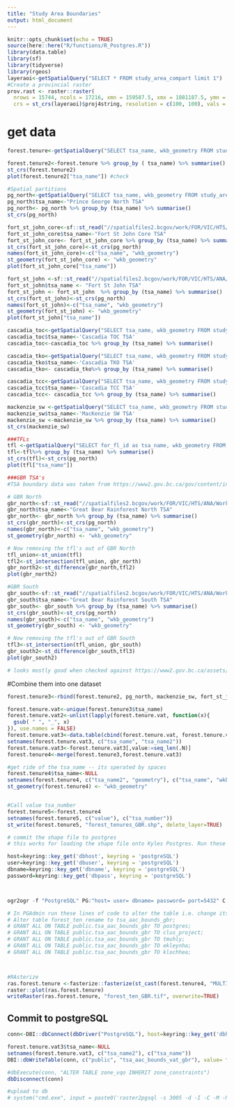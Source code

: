 ```yaml
---
title: "Study Area Boundaries"
output: html_document
---
```


```r
knitr::opts_chunk$set(echo = TRUE)
source(here::here("R/functions/R_Postgres.R"))
library(data.table)
library(sf)
library(tidyverse)
library(rgeos)
layeraoi<-getSpatialQuery("SELECT * FROM study_area_compart limit 1")
#Create a provincial raster
prov.rast <- raster::raster(
  nrows = 15744, ncols = 17216, xmn = 159587.5, xmx = 1881187.5, ymn = 173787.5, ymx = 1748187.5, 
  crs = st_crs(layeraoi)$proj4string, resolution = c(100, 100), vals = 0)

```
# get data
```r
forest.tenure<-getSpatialQuery("SELECT tsa_name, wkb_geometry FROM study_area_compart where tsa_name in ('Quesnel TSA', 'Lakes TSA', 'Morice TSA', 'Bulkley TSA', 'Williams Lake TSA', 'Kamloops TSA', '100 Mile House TSA', 'Golden TSA', 'Revelstoke TSA', 'Okanagan TSA', 'Kootenay Lake TSA', 'Invermere TSA', 'Cranbrook TSA', 'Arrow TSA', 'Dawson Creek TSA', 'Robson Valley TSA') or tsb_number in ('24C', '24D','24E','24F','24G','24H','24I', '16A', '16B', '16C', '16D', '16E', '16F', '16G', '16H', '16I', '16J', '16K', '16P')")

forest.tenure2<-forest.tenure %>% group_by ( tsa_name) %>% summarise()
st_crs(forest.tenure2)
plot(forest.tenure2["tsa_name"]) #check 

#Spatial partitions
pg_north<-getSpatialQuery("SELECT tsa_name, wkb_geometry FROM study_area_compart where tsb_number in ('24A', '24B')")
pg_north$tsa_name<-"Prince George North TSA"
pg_north<- pg_north %>% group_by (tsa_name) %>% summarise()
st_crs(pg_north)

fort_st_john_core<-sf::st_read("//spatialfiles2.bcgov/work/FOR/VIC/HTS/ANA/Workarea/dstuart/TSA40_FtStJohn/SENSITIVITIES/GeographicPartition/Core_ForLegal/TSA40_Core_shapes/TSA40_core.shp")
fort_st_john_core$tsa_name<-"Fort St John Core TSA"
fort_st_john_core<- fort_st_john_core %>% group_by (tsa_name) %>% summarise()
st_crs(fort_st_john_core)<-st_crs(pg_north)
names(fort_st_john_core)<-c("tsa_name", "wkb_geometry")
st_geometry(fort_st_john_core) <- "wkb_geometry"
plot(fort_st_john_core["tsa_name"]) 

fort_st_john <-sf::st_read("//spatialfiles2.bcgov/work/FOR/VIC/HTS/ANA/Workarea/dstuart/TSA40_FtStJohn/SENSITIVITIES/GeographicPartition/Core_ForLegal/TSA40_Core_shapes/iLU_TSA40_.shp", query = "SELECT * FROM \"iLU_TSA40_\" where c_p =2")
fort_st_john$tsa_name <- "Fort St John TSA"
fort_st_john <- fort_st_john  %>% group_by (tsa_name) %>% summarise()
st_crs(fort_st_john)<-st_crs(pg_north)
names(fort_st_john)<-c("tsa_name", "wkb_geometry")
st_geometry(fort_st_john) <- "wkb_geometry"
plot(fort_st_john["tsa_name"]) 

cascadia_toc<-getSpatialQuery("SELECT tsa_name, wkb_geometry FROM study_area_compart where tsb_number in ('45O')")
cascadia_toc$tsa_name<-'Cascadia TOC TSA'
cascadia_toc<-cascadia_toc %>% group_by (tsa_name) %>% summarise()

cascadia_tko<-getSpatialQuery("SELECT tsa_name, wkb_geometry FROM study_area_compart where tsb_number in ('45K', '45K1', '45K2')")
cascadia_tko$tsa_name<-'Cascadia TKO TSA'
cascadia_tko<- cascadia_tko%>% group_by (tsa_name) %>% summarise()

cascadia_tcc<-getSpatialQuery("SELECT tsa_name, wkb_geometry FROM study_area_compart where tsb_number in ('45C5','45C6','45C7','45C8')")
cascadia_tcc$tsa_name<-'Cascadia TCC TSA'
cascadia_tcc<- cascadia_tcc %>% group_by (tsa_name) %>% summarise()

mackenzie_sw <-getSpatialQuery("SELECT tsa_name, wkb_geometry FROM study_area_compart where tsb_number in ('16L', '16O', '16M', '16N')")
mackenzie_sw$tsa_name<-'MacKenzie SW TSA'
mackenzie_sw <-mackenzie_sw %>% group_by (tsa_name) %>% summarise()
st_crs(mackenzie_sw)

###TFLs
tfl <-getSpatialQuery("SELECT for_fl_id as tsa_name, wkb_geometry FROM tfl_all_polygon")
tfl<-tfl%>% group_by (tsa_name) %>% summarise()
st_crs(tfl)<-st_crs(pg_north)
plot(tfl["tsa_name"]) 

###GBR TSA's
#TSA boundary data was taken from https://www2.gov.bc.ca/gov/content/industry/crown-land-water/land-use-planning/regions/west-coast/great-bear-rainforest/great-bear-rainforest-legal-direction-agreements

# GBR North
gbr_north<-sf::st_read("//spatialfiles2.bcgov/work/FOR/VIC/HTS/ANA/Workarea/ekleynhans/GBRO_ScheduleShapefiles_20160120/GBRSchB_CNC_20160104.shp")
gbr_north$tsa_name<-"Great Bear Rainforest North TSA"
gbr_north<- gbr_north %>% group_by (tsa_name) %>% summarise()
st_crs(gbr_north)<-st_crs(pg_north)
names(gbr_north)<-c("tsa_name", "wkb_geometry")
st_geometry(gbr_north) <- "wkb_geometry"

# Now removing the tfl's out of GBR North
tfl_union<-st_union(tfl)
tfl2<-st_intersection(tfl_union, gbr_north)
gbr_north2<-st_difference(gbr_north,tfl2)
plot(gbr_north2)

#GBR South
gbr_south<-sf::st_read("//spatialfiles2.bcgov/work/FOR/VIC/HTS/ANA/Workarea/ekleynhans/GBRO_ScheduleShapefiles_20160120/GBRSchC_SCC_20151105.shp")
gbr_south$tsa_name<-"Great Bear Rainforest South TSA"
gbr_south<- gbr_south %>% group_by (tsa_name) %>% summarise()
st_crs(gbr_south)<-st_crs(pg_north)
names(gbr_south)<-c("tsa_name", "wkb_geometry")
st_geometry(gbr_south) <- "wkb_geometry"

# Now removing the tfl's out of GBR South
tfl3<-st_intersection(tfl_union, gbr_south)
gbr_south2<-st_difference(gbr_south,tfl3)
plot(gbr_south2)

# looks mostly good when checked against https://www2.gov.bc.ca/assets/gov/farming-natural-resources-and-industry/forestry/timber-tenures/tfl_tsa_district_map.pdf


```

#Combine them into one dataset
```r

forest.tenure3<-rbind(forest.tenure2, pg_north, mackenzie_sw, fort_st_john, fort_st_john_core, cascadia_tcc, cascadia_toc, cascadia_tko, gbr_north2, gbr_south2, tfl) 

forest.tenure.vat<-unique(forest.tenure3$tsa_name)
forest.tenure.vat2<-unlist(lapply(forest.tenure.vat, function(x){
  gsub( " ", "_", x)
}), use.names = FALSE)
forest.tenure.vat3<-data.table(cbind(forest.tenure.vat, forest.tenure.vat2))
setnames(forest.tenure.vat3, c("tsa_name", "tsa_name2"))
forest.tenure.vat3<-forest.tenure.vat3[,value:=seq_len(.N)]
forest.tenure4<-merge(forest.tenure3,forest.tenure.vat3)

#get ride of the tsa_name -- its sperated by spaces
forest.tenure4$tsa_name<-NULL
setnames(forest.tenure4, c("tsa_name2", "geometry"), c("tsa_name", "wkb_geometry"))
st_geometry(forest.tenure4) <- "wkb_geometry"


#Call value tsa_number
forest.tenure5<-forest.tenure4
setnames(forest.tenure5, c("value"), c("tsa_number"))
st_write(forest.tenure5, "forest_tenures_GBR.shp", delete_layer=TRUE)

# commit the shape file to postgres
# this works for loading the shape file onto Kyles Postgres. Run these sections of code below in R and fill in the details in the script for command prompt. Then run the ogr2ogr script in command prompt to get the table into postgres

host=keyring::key_get('dbhost', keyring = 'postgreSQL')
user=keyring::key_get('dbuser', keyring = 'postgreSQL')
dbname=keyring::key_get('dbname', keyring = 'postgreSQL')
password=keyring::key_get('dbpass', keyring = 'postgreSQL')



ogr2ogr -f "PostgreSQL" PG:"host= user= dbname= password= port=5432" C:\Work\caribou\clus\R\Params\forest_tenures_GBR.shp -overwrite -a_srs EPSG:3005 -progress --config PG_USE_COPY YES -nlt PROMOTE_TO_MULTI

# In PGAdmin run these lines of code to alter the table i.e. change its name and grant permissions
# Alter table forest_ten rename to tsa_aac_bounds_gbr;
# GRANT ALL ON TABLE public.tsa_aac_bounds_gbr TO postgres;
# GRANT ALL ON TABLE public.tsa_aac_bounds_gbr TO clus_project;
# GRANT ALL ON TABLE public.tsa_aac_bounds_gbr TO tmuhly;
# GRANT ALL ON TABLE public.tsa_aac_bounds_gbr TO ekleynha;
# GRANT ALL ON TABLE public.tsa_aac_bounds_gbr TO klochhea;



#RAsterize 
ras.forest.tenure <-fasterize::fasterize(st_cast(forest.tenure4, "MULTIPOLYGON"), prov.rast, field = "tsa_number") 
raster::plot(ras.forest.tenure)
writeRaster(ras.forest.tenure, "forest_ten_GBR.tif", overwrite=TRUE)

```

## Commit to postgreSQL
```r

conn<-DBI::dbConnect(dbDriver("PostgreSQL"), host=keyring::key_get('dbhost', keyring = 'postgreSQL'), dbname = keyring::key_get('dbname', keyring = 'postgreSQL'), port='5432' ,user=keyring::key_get('dbuser', keyring = 'postgreSQL') ,password= keyring::key_get('dbpass', keyring = 'postgreSQL'))

forest.tenure.vat3$tsa_name<-NULL
setnames(forest.tenure.vat3, c("tsa_name2"), c("tsa_name"))
DBI::dbWriteTable(conn, c("public", "tsa_aac_bounds_vat_gbr"), value= forest.tenure.vat3, row.names = FALSE, overwrite = TRUE)

#dbExecute(conn, "ALTER TABLE zone_vqo INHERIT zone_constraints")
dbDisconnect(conn)

#upload to db
# system("cmd.exe", input = paste0('raster2pgsql -s 3005 -d -I -C -M -N 2147483648  ', here::here(), '/R/params/forest_ten_GBR.tif -t 100x100 rast.tsa_aac_boundary_GBR | psql postgres://', keyring::key_get('dbuser', keyring = 'postgreSQL'), ':', keyring::key_get('dbpass', keyring = 'postgreSQL'), '@', keyring::key_get('dbhost', keyring = 'postgreSQL'), ':5432/clus'), show.output.on.console = FALSE, invisible = TRUE)
```

